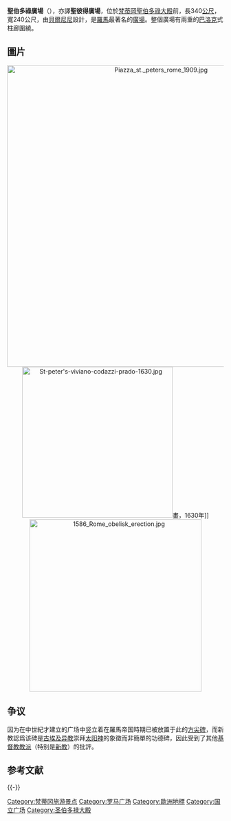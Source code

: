 {{请求翻译|it|time=2012-9-21}}
{{NoteTA
|G1=Country
}}

'''聖伯多祿廣場'''（{{lang-it|Piazza San Pietro}}），亦譯'''聖彼得廣場'''，位於[[梵蒂岡|梵蒂岡]][[聖伯多祿大殿|聖伯多祿大殿]]前，長340[[公尺|公尺]]，寬240公尺，由[[貝爾尼尼|貝爾尼尼]]設計，是[[羅馬|羅馬]]最著名的[[廣場|廣場]]。整個廣場有兩重的[[巴洛克|巴洛克]]式柱廊圍繞。

{{wide image|Vatican StPeter Square.jpg|800px|<center>聖伯多祿大殿以及方尖碑前的聖伯多祿廣場</center>}}

== 圖片 ==
{{wide image|St Peter's Square, Vatican City - April 2007.jpg|780px|<center>從聖伯多祿廣場屋頂俯瞰廣場及羅馬街景</center>}}
<center>
[[File:Piazza_st._peters_rome_1909.jpg|700px]]
[[File:St-peter's-viviano-codazzi-prado-1630.jpg|350px]]畫，1630年]]
[[File:1586_Rome_obelisk_erection.jpg|400px]]
</center>

== 争议 ==
因为在中世紀才建立的广场中竖立着在羅馬帝国時期已被放置于此的[[方尖碑|方尖碑]]，而新教認爲该碑是[[古埃及|古埃及]][[古埃及宗教|异教]]崇拜[[太阳神|太阳神]]的象徵而非簡單的功德碑，因此受到了其他[[基督教教派|基督教教派]]（特别是[[新教|新教]]）的批評。

== 参考文献 ==
{{Reflist}}

{{-}}
{{教宗相关}}
{{罗马地标}}
{{吉安·洛倫佐·貝尼尼}}
{{Authority control}}

[[Category:梵蒂冈旅游景点|Category:梵蒂冈旅游景点]]
[[Category:罗马广场|Category:罗马广场]]
[[Category:歐洲地標|Category:歐洲地標]]
[[Category:国立广场|Category:国立广场]]
[[Category:圣伯多禄大殿|Category:圣伯多禄大殿]]

{{建築小作品}}